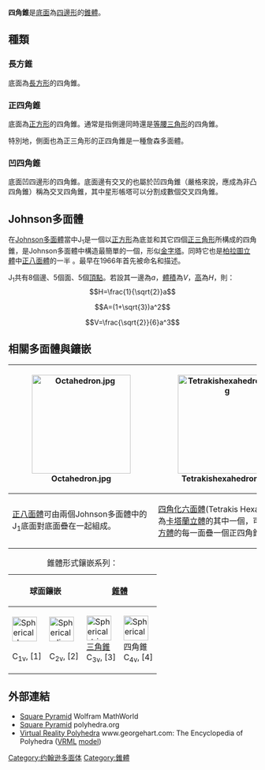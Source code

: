 {{noteTA
|1=zh:Johnson多面體;zh-hans:约翰逊多面体; zh-hant:詹森多面體;
|2=zh-hans:台塔; zh-hant:帳塔;
|3=zh-hans:丸塔; zh-hant:罩帳;
|4=zh-hans:约翰逊; zh-hant:詹森;
}}
{{Polyhedronbox
| name = 正四角錐
| polyhedron = 正四角錐
| imagename = Square pyramid.png
| rotating = Square pyramid.png
| rinfo = (點選檢視旋轉模型)
| Type = [[Johnson多面體|Johnson多面體]] <br> [[三角廣底球形屋根罩帳|J<sub>92</sub>]] – '''J<sub>1</sub>''' – [[正五角錐|J<sub>2</sub>]]
| Face = 5
| Edge = 8
| Vertice = 5
| Face_type = [[正三角形|正三角形]]×4 <br> [[正方形|正方形]]×1
| Vertice_configuration = 4(3<sup>2</sup>.4)<br>(3<sup>4</sup>)
| Conway = 
| Symmetry_group = ''C''<sub>4v</sub>, [4], (*44)
| dual = 正四角錐 (本身)
| Rotation_group = ''C''<sub>4</sub>, [4]<sup>+</sup>, (44)
| Properties = [[凸集|凸]]
| net_image = Square pyramid net.svg
}}
'''四角錐'''是[[底面|底面]]為[[四邊形|四邊形]]的[[棱锥|錐體]]。

==種類==
===長方錐===
底面為[[長方形|長方形]]的四角錐。

===正四角錐===
底面為[[正方形|正方形]]的四角錐。通常是指側邊同時還是[[等腰三角形|等腰三角形]]的四角錐。

特別地，側面也為正三角形的正四角錐是一種詹森多面體。

=== 凹四角錐 ===
底面凹四邊形的四角錐。底面邊有交叉的也屬於凹四角錐（嚴格來說，應成為非凸四角錐）稱為交叉四角錐，其中星形帳塔可以分割成數個交叉四角錐。

== Johnson多面體 ==
在[[Johnson多面體|Johnson多面體]]當中J<sub>1</sub>是一個以[[正方形|正方形]]為底並和其它四個[[正三角形|正三角形]]所構成的四角錐，是Johnson多面體中構造最簡單的一個，形似[[金字塔|金字塔]]。同時它也是[[柏拉圖立體|柏拉圖立體]]中[[正八面體|正八面體]]的一半 。最早在1966年首先被{{tsl|en|Norman Johnson (mathematician)|諾曼·詹森}}命名和描述。

J<sub>1</sub>共有8個邊、5個面、5個[[頂點_(幾何)|頂點]]。若設其一邊為<math>a</math>，[[體積|體積]]為<math>V</math>，[[高|高]]為<math>H</math>，則：<br>
:<math>H=\frac{1}{\sqrt{2}}a</math>
:<math>A=(1+\sqrt{3})a^2</math>
:<math>V=\frac{\sqrt{2}}{6}a^3</math>

== 相關多面體與鑲嵌 ==
{| width=400 class=wikitable
![[Image:Octahedron.jpg|200px]]
![[Image:Tetrakishexahedron.jpg|200px]]
|-
|[[正八面體|正八面體]]可由兩個Johnson多面體中的J<sub>1</sub>底面對底面疊在一起組成。
|[[四角化六面體|四角化六面體]](Tetrakis Hexahedron)為[[卡塔蘭立體|卡塔蘭立體]]的其中一個，可由一個[[正方體|正方體]]的每一面疊一個正四角錐組成。
|}
{{棱锥列表}}
{| class="wikitable"
|+ 錐體形式鑲嵌系列：
|-
!colspan=2|球面鑲嵌
!colspan=9|[[錐體|錐體]]
!歐式鑲嵌<BR>仿緊空間
!雙曲鑲嵌<BR>非緊空間
|- align=center valign=bottom
|[[File:Spherical_henagonal_pyramid.png|50px]]<BR>{{AnyLink|多面形|一角錐|一角錐}}<BR>C<sub>1v</sub>, [1]
|[[File:Spherical_digonal_pyramid.png|50px]]<BR>{{AnyLink|多面形|二角錐|二角錐}}<BR>C<sub>2v</sub>, [2]
|[[File:Spherical_trigonal_pyramid.png|50px]]<BR>[[三角錐|三角錐]]<BR>C<sub>3v</sub>, [3]
|[[File:Spherical_square_pyramid.png|50px]]<BR>四角錐<BR>C<sub>4v</sub>, [4]
|[[File:Spherical_pentagonal_pyramid.png|50px]]<BR>[[五角錐|五角錐]]<BR>C<sub>5v</sub>, [5]
|[[File:Spherical_hexagonal_pyramid.png|50px]]<BR>[[六角錐|六角錐]]<BR>C<sub>6v</sub>, [6]
|[[File:Spherical_heptagonal_pyramid.png|50px]]<BR>[[七角錐|七角錐]]<BR>C<sub>7v</sub>, [7]
|[[File:Spherical_octagonal_pyramid.png|50px]]<BR>[[八角錐|八角錐]]<BR>C<sub>8v</sub>, [8]
|[[File:Spherical_octagonal_pyramid.png|50px]]<BR>[[九角錐|九角錐]]<BR>C<sub>9v</sub>, [9]
|[[File:Spherical_octagonal_pyramid.png|50px]]<BR>[[十角錐|十角錐]]<BR>C<sub>10v</sub>, [10]
|...<BR><BR><BR>
|[[File:Apeirogonal_pyramid.png|50px]]<BR>[[無限角錐|無限角錐]]<BR>C<sub>∞v</sub>, [∞]
|[[File:Pseudogonal_pyramid.png|50px]]<BR>[[超無限角錐|超無限角錐]]<BR>C<sub>iπ/λv</sub>, [iπ/λ]
|}

==外部連結==
* [http://mathworld.wolfram.com/SquarePyramid.html Square Pyramid]{{Wayback|url=http://mathworld.wolfram.com/SquarePyramid.html |date=20121103034633 }} Wolfram MathWorld
* [https://web.archive.org/web/20071008222854/http://polyhedra.org/poly/show/45/square_pyramid Square Pyramid] polyhedra.org
* [http://www.georgehart.com/virtual-polyhedra/vp.html Virtual Reality Polyhedra]{{Wayback|url=http://www.georgehart.com/virtual-polyhedra/vp.html |date=20080223132026 }} www.georgehart.com: The Encyclopedia of Polyhedra ([[VRML|VRML]] [http://www.georgehart.com/virtual-polyhedra/vrml/square_pyramid_(J1).wrl model]{{Wayback|url=http://www.georgehart.com/virtual-polyhedra/vrml/square_pyramid_(J1).wrl |date=20120218231239 }})

{{錐體與柱體}}

[[Category:约翰逊多面体|Category:约翰逊多面体]]
[[Category:錐體|Category:錐體]]